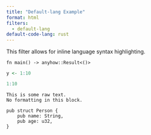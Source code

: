 ```yaml
---
title: "Default-lang Example"
format: html
filters:
  - default-lang
default-code-lang: rust
---
```




This filter allows for inline language syntax highlighting.

<!-- All unnamed code blocks will take the language -->
<!-- of the 'code-lang' metadata field. -->
`fn main() -> anyhow::Result<()>`

<!-- Code already annotated with a class is unaffected -->
`y <- 1:10`{.r}

```r

1:10

```

<!-- since 'none' is not a valid language -->
<!-- this block will not be highlighted -->
```none
This is some raw text.
No formatting in this block.
```

<!-- This block will be highlighted as Rust -->
```
pub struct Person {
    pub name: String,
    pub age: u32,
}
```
